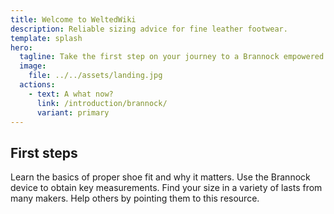 ```yaml
---
title: Welcome to WeltedWiki
description: Reliable sizing advice for fine leather footwear.
template: splash
hero:
  tagline: Take the first step on your journey to a Brannock empowered life.
  image:
    file: ../../assets/landing.jpg
  actions:
    - text: A what now?
      link: /introduction/brannock/
      variant: primary
---
```



## First steps

<CardGrid stagger>
	<Card title="Understand why">
		Learn the basics of proper shoe fit and why it matters.
	</Card>
	<Card title="Discover your proper size">
		Use the Brannock device to obtain key measurements.
	</Card>
	<Card title="Get reputable sizing advice">
		Find your size in a variety of lasts from many makers.
	</Card>
	<Card title="Spread the word">
		Help others by pointing them to this resource.
	</Card>
</CardGrid>
